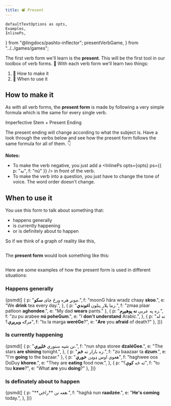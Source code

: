 ```yaml
---
title: 📽 Present
---
```


    defaultTextOptions as opts,
    Examples,
    InlinePs,
} from "@lingdocs/pashto-inflector";
    presentVerbGame,
} from "../../games/games";

The first verb form we'll learn is the **present**. This will be the first tool in our toolbox of verb forms. 🧰 With each verb form we'll learn two things:

1. 🧪 How to make it  
2. 🔨 When to use it

## How to make it

As with all verb forms, the **present form** is made by following a very simple formula which is the same for every single verb.

<Formula>
    Imperfective Stem + <Link to="/verbs/verb-endings/">Present Ending</Link>
</Formula>

The <Link to="/verbs/verb-endings/">present ending</Link> will change according to what the subject is. Have a look through the verbs below and see how the present form follows the same formula for all of them. 👇

<BasicVerbShowCase opts={opts} tense="presentVerb" />

**Notes:**

- To make the verb negative, you just add a <InlinePs opts={opts} ps={{ p: "نه", f: "nú" }} /> in front of the verb.
- To make the verb into a question, you just have to change the tone of voice. The word order doesn't change.

## When to use it

You use this form to talk about something that:

- happens generally
- is currently happening
- or is definitely about to happen

So if we think of a graph of reality like this,

<div className="text-center">
    <img src={realityGraph} alt="" className="img-fluid" />
</div>

The **present form** would look something like this: 

<div className="text-center">
    <img src={presentTime} alt="" className="img-fluid" />
</div>

Here are some examples of how the present form is used in different situations:

### Happens generally

<Examples opts={opts}>{psmd([
    {
        p: "مونږ هره ورځ چای **سکو**.",
        f: "moonG hăra wradz chaay **skoo**.",
        e: "We **drink** tea every day.",
    },
    {
        p: "زما پلار پتلون **اغوندي**.",
        f: "zmaa plaar patloon **aghondee**.",
        e: "My dad **wears** pants."
    },
    {
        p: "زه په عربي **نه پوهېږم**.",
        f: "zu pu arabee **nú poheGum**.",
        e: "I **don't understand** Arabic.",
    },
    {
        p: "ته له مرګه **وېرېږې**؟",
        f: "tu la marga **weréGe**?",
        e: "**Are** you **afraid** of death?"
    },
])}</Examples>

### Is currently happening

<Examples opts={opts}>{psmd([
    {
        p: "نن شپه ستوري **ځلېږي**.",
        f: "nun shpa storee **dzaléGee**.",
        e: "The stars **are shining** tonight.",
    },
    {
        p: "زه بازار ته **ځم**.",
        f: "zu baazaar ta **dzum**.",
        e: "I'm **going** to the bazaar."
    },
    {
        p: "هغوي اوس ډوډۍ **خوري**",
        f: "haghwee oos DoDuy **khoree**.",
        e: "They are **eating** food now.",
    },
    {
        p: "ته څه **کوې**؟",
        f: "tu tsu **kawe**?",
        e: "What **are** you **doing**?"
    },
])}</Examples>

### Is definately about to happen

<Examples opts={opts}>{psmd([
    {
        p: "**هغه نن **راځي.",
        f: "haghá nun **raadzée**.",
        e: "**He's coming** today.",
    },
])}</Examples>

<GameDisplay record={presentVerbGame} />


